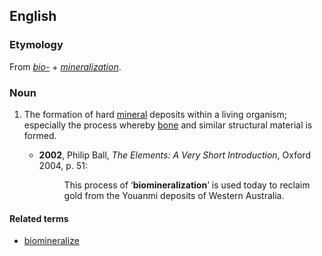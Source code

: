 ==English==
{{wikipedia}}
===Etymology===
From ''[[bio-]]'' + ''[[mineralization]]''.

===Noun===
{{en-noun|-}}

# {{biology}} The formation of hard [[mineral]] deposits within a living organism; especially the process whereby [[bone]] and similar structural material is formed.
#* '''2002''', Philip Ball, ''The Elements: A Very Short Introduction'', Oxford 2004, p. 51:
#*: This process of ‘'''biomineralization'''’ is used today to reclaim gold from the Youanmi deposits of Western Australia.

====Related terms====
* [[biomineralize]]